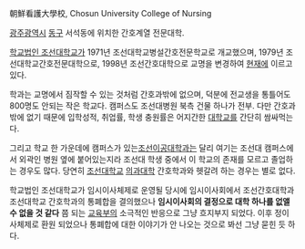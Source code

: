 朝鮮看護大學校, Chosun University College of Nursing

[[광주광역시]] [[동구]] 서석동에 위치한 간호계열 전문대학.

[[학교법인 조선대학교]]가 1971년 조선대학교병설간호전문학교로 개교했으며, 1979년 조선대학교간호전문대학으로, 1998년 조선간호대학으로 교명을 변경하여 [[현재]]에 이르고 있다.

학과는 교명에서 짐작할 수 있는 것처럼 간호과밖에 없으며, 덕분에 전교생을 통틀어도 800명도 안되는 작은 학교다. 캠퍼스도 조선대병원 북측 건물 하나가 전부. 다만 간호과 밖에 없기 때문에 입학성적, 취업률, 학생 충원률은 어지간한 [[대학교]]를 간단히 쌈싸먹는다.

그리고 학교 한 가운데에 캠퍼스가 있는[[조선이공대학]]과는 달리 여기는 조선대 캠퍼스에서 외곽인 병원 옆에 붙어있는지라 조선대 학생 중에서 이 학교의 존재를 모르고 졸업하는 경우도 많다. 당연히 [[조선대학교]] [[의과대학]] 간호학과와 헷갈려 하는 경우는 별로 없다.

학교법인 조선대학교가 임시이사체제로 운영될 당시에 임시이사회에서 조선간호대학과 조선대학교 간호학과의 통폐합을 결의했으나 '''임시이사회의 결정으로 대학 하나를 없앨 수 없을 것 같다''' 쯤 되는 [[교육부]]의 소극적인 반응으로 그냥 흐지부지 되었다. 이후 정이사체제로 환원 되었으나 통폐합에 대한 이야기가 안 나오는 것으로 봐선 그냥 묻힌 듯 하다.
